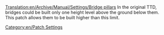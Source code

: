 [[Translation:en/Archive/Manual/Settings/Bridge pillars]]
[[Category:en/Patch Settings]]
In the original TTD, bridges could be built only one height level above the ground below them. This patch allows them to be built higher than this limit.